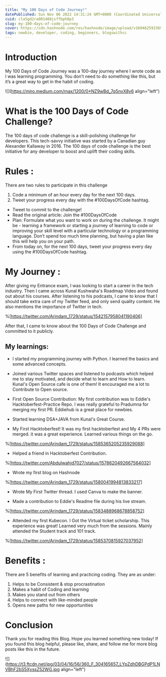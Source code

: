 ```yaml
---
title: "My 100 Days of Code Journey!"
datePublished: Sun Nov 06 2022 14:31:24 GMT+0000 (Coordinated Universal Time)
cuid: cla5gd2ra001408jsffbph8p3
slug: my-100-days-of-code-journey
cover: https://cdn.hashnode.com/res/hashnode/image/upload/v1694625923698/5b6cf763-18f5-4cd6-9765-04d9dd02ea03.png
tags: newbie, developer, coding, beginners, blogswithcc
---
```


# Introduction

My 100 Days of Code Journey was a 100-day journey where I wrote code as I was learning programming. You don’t need to do something like this, but it’s a great way to get in the habit of coding.

![](https://miro.medium.com/max/1200/0*NZ9wBd_7q5nvX8y6 align="left")

# What is the 100 Days of Code Challenge?

The 100 days of code challenge is a skill-polishing challenge for developers. This tech-savvy initiative was started by a Canadian guy Alexander Kallaway in 2016. The 100 days of code challenge is the best initiative for any developer to boost and uplift their coding skills.

# Rules :

There are two rules to participate in this challenge

1.  Code a minimum of an hour every day for the next 100 days.
2.  Tweet your progress every day with the #100DaysOfCode hashtag.

- Tweet to commit to the challenge!
- Read the original article: Join the #100DaysOfCode
- Plan: Formulate what you want to work on during the challenge. It might be - learning a framework or starting a journey of learning to code or improving your skill level with a particular technology or a programming language. Don’t spend too much time planning, but having a plan like this will help you on your path.
- From today on, for the next 100 days, tweet your progress every day using the #100DaysOfCode hashtag.

# My Journey :

After giving my Entrance exam, I was looking to start a career in the tech industry. Then I came across Kunal Kushwaha's Roadmap Video and found out about his courses. After listening to his podcasts, I came to know that I should take extra care of my Twitter feed, and only send quality content. He also mentions the importance of Twitter in tech.

%[https://twitter.com/Arindam_1729/status/1542157958041190406]

After that, I came to know about the 100 Days of Code Challenge and committed to it publicly.

## My learnings:

- I started my programming journey with Python. I learned the basics and some advanced concepts.
- Joined various Twitter spaces and listened to podcasts which helped me to stay motivated, and decide what to learn and How to learn. Kunal's Open Source cafe is one of them! It encouraged me a lot to Contribute to Open source.
- First Open Source Contribution: My first contribution was to Eddie's Hacktoberfest-Practice Repo. I was really grateful to Pradumna for merging my first PR. Eddiehub is a great place for newbies.

- Started learning DSA+JAVA from Kunal's Great Course.

- My First Hacktoberfest! It was my first hacktoberfest and My 4 PRs were merged. it was a great experience. Learned various things on the go.

%[https://twitter.com/Arindam_1729/status/1585365205235929088]

- Helped a friend in Hacktoberfest Contribution.

%[https://twitter.com/Abdulwahid7027/status/1578620492667564032]

- Wrote my first blog on Hashnode

%[https://twitter.com/Arindam_1729/status/1580041994813833217]

- Wrote My First Twitter thread. I used Canva to make the banner.

- Made a contribution to Eddie's Readme file during his live stream.

%[https://twitter.com/Arindam_1729/status/1583488968678858752]

- Attended my first Kubecon. I Got the Virtual ticket scholarship. This experience was great! Learned very much from the sessions. Mainly attended the Student track and 101 track.

%[https://twitter.com/Arindam_1729/status/1585370815927037952]

# Benefits :

There are 5 benefits of learning and practicing coding. They are as under:

1.  Helps to be Consistent & stop procrastination
2.  Makes a habit of Coding and learning
3.  Makes you stand out from others
4.  Helps to connect with like-minded people
5.  Opens new paths for new opportunities

# Conclusion

Thank you for reading this Blog. Hope you learned something new today! If you found this blog helpful, please like, share, and follow me for more blog posts like this in the future.

![](https://t3.ftcdn.net/jpg/03/04/16/56/360_F_304165657_LYpZdhDBGPdP1LNVBhF2bS5XyssZ52WG.jpg align="left")
